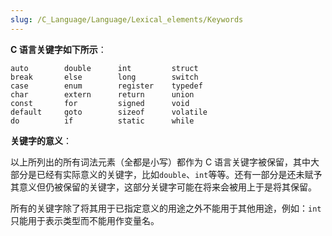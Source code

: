 ```yaml
---
slug: /C_Language/Language/Lexical_elements/Keywords
---
```


**C 语言关键字如下所示**：

```
auto		double		int			struct
break		else		long		switch
case		enum		register	typedef
char		extern		return		union
const		for			signed		void
default		goto		sizeof		volatile
do			if			static		while
```



**关键字的意义**：

以上所列出的所有词法元素（全都是小写）都作为 C 语言关键字被保留，其中大部分是已经有实际意义的关键字，比如`double`、`int`等等。还有一部分是还未赋予其意义但仍被保留的关键字，这部分关键字可能在将来会被用上于是将其保留。

所有的关键字除了将其用于已指定意义的用途之外不能用于其他用途，例如：`int`只能用于表示类型而不能用作变量名。